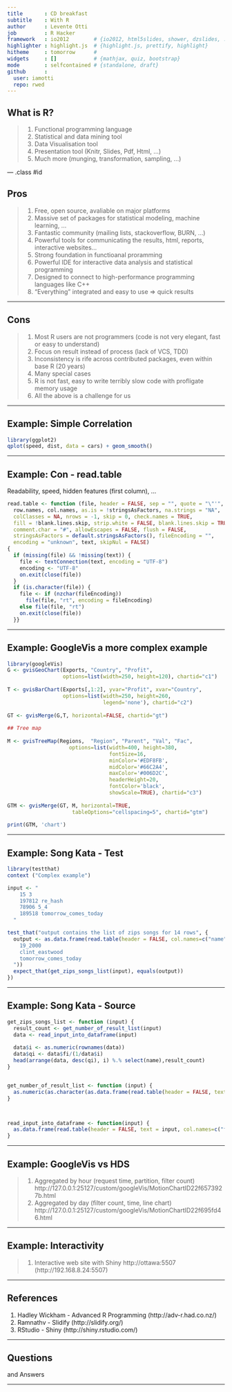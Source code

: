 ```yaml
---
title       : CD breakfast 
subtitle    : With R
author      : Levente Otti
job         : R Hacker
framework   : io2012        # {io2012, html5slides, shower, dzslides, ...}
highlighter : highlight.js  # {highlight.js, prettify, highlight}
hitheme     : tomorrow      # 
widgets     : []            # {mathjax, quiz, bootstrap}
mode        : selfcontained # {standalone, draft}
github      :
  user: iamotti
  repo: rwed
---
```


## What is R?

> 1. Functional programming language
> 2. Statistical and data mining tool
> 3. Data Visualisation tool
> 4. Presentation tool (Knitr, Slides, Pdf, Html, ...)
> 5. Much more (munging, transformation, sampling, ...)

--- .class #id 

## Pros
> 1. Free, open source, avaliable on major platforms
> 2. Massive set of packages for statistical modeling, machine learning, ...
> 3. Fantastic community (mailing lists, stackoverflow, BURN, ...)
> 4. Powerful tools for communicating the results, html, reports, interactive websites...
> 5. Strong foundation in functioanal proramming
> 6. Powerful IDE for interactive data analysis and statistical programming
> 7. Designed to connect to high-performance programming languages like C++ 
> 8. "Everything" integrated and easy to use => quick results

---

## Cons

> 1. Most R users are not programmers (code is not very elegant, fast or easy to understand)
> 2. Focus on result instead of process (lack of VCS, TDD)
> 3. Inconsistency is rife across contributed packages, even within base R (20 years)
> 4. Many special cases
> 5. R is not fast, easy to write terribly slow code with profligate memory usage
> 6. All the above is a challenge for us

---

## Example: Simple Correlation 

```r
library(ggplot2)
qplot(speed, dist, data = cars) + geom_smooth()
```

---

## Example: Con - read.table
Readability, speed, hidden features (first column), ...
```r
read.table <- function (file, header = FALSE, sep = "", quote = "\"'", dec = ".", 
  row.names, col.names, as.is = !stringsAsFactors, na.strings = "NA", 
  colClasses = NA, nrows = -1, skip = 0, check.names = TRUE, 
  fill = !blank.lines.skip, strip.white = FALSE, blank.lines.skip = TRUE, 
  comment.char = "#", allowEscapes = FALSE, flush = FALSE, 
  stringsAsFactors = default.stringsAsFactors(), fileEncoding = "", 
  encoding = "unknown", text, skipNul = FALSE) 
{
  if (missing(file) && !missing(text)) {
    file <- textConnection(text, encoding = "UTF-8")
    encoding <- "UTF-8"
    on.exit(close(file))
  }
  if (is.character(file)) {
    file <- if (nzchar(fileEncoding)) 
      file(file, "rt", encoding = fileEncoding)
    else file(file, "rt")
    on.exit(close(file))
  }}
```

---

## Example: GoogleVis a more complex example
```r
library(googleVis)
G <- gvisGeoChart(Exports, "Country", "Profit", 
                  options=list(width=250, height=120), chartid="c1")
 
T <- gvisBarChart(Exports[,1:2], yvar="Profit", xvar="Country",                  
                  options=list(width=250, height=260, 
                               legend='none'), chartid="c2")
 
GT <- gvisMerge(G,T, horizontal=FALSE, chartid="gt") 
 
## Tree map
 
M <- gvisTreeMap(Regions,  "Region", "Parent", "Val", "Fac",
                    options=list(width=400, height=380,
                                 fontSize=16,
                                 minColor='#EDF8FB',
                                 midColor='#66C2A4',
                                 maxColor='#006D2C',
                                 headerHeight=20,
                                 fontColor='black',
                                 showScale=TRUE), chartid="c3")
 
GTM <- gvisMerge(GT, M, horizontal=TRUE,
                     tableOptions="cellspacing=5", chartid="gtm")
 
print(GTM, 'chart')
```

---

## Example: Song Kata - Test
```r
library(testthat)
context ("Complex example")

input <- "
    15 3
    197812 re_hash
    78906 5_4
    189518 tomorrow_comes_today 
  "

test_that("output contains the list of zips songs for 14 rows", {
  output <- as.data.frame(read.table(header = FALSE, col.names=c("name"), text = "
    19_2000
    clint_eastwood
    tomorrow_comes_today
  "))
  expect_that(get_zips_songs_list(input), equals(output))
})
```

---

## Example: Song Kata - Source
```r
get_zips_songs_list <- function (input) {
  result_count <- get_number_of_result_list(input)
  data <- read_input_into_dataframe(input)
  
  data$i <- as.numeric(rownames(data))
  data$qi <- data$fi/(1/data$i)
  head(arrange(data, desc(qi), i) %.% select(name),result_count)
}


get_number_of_result_list <- function (input) {
  as.numeric(as.character(as.data.frame(read.table(header = FALSE, text = input))[1,2]))
}



read_input_into_dataframe <- function(input) {
  as.data.frame(read.table(header = FALSE, text = input, col.names=c("fi","name"), skip=2))
}
```

---

## Example: GoogleVis vs HDS 
> 1. Aggregated by hour (request time, partition, filter count)
http://127.0.0.1:25127/custom/googleVis/MotionChartID22f6573927b.html
> 2. Aggregated by day (filter count, time, line chart)
http://127.0.0.1:25127/custom/googleVis/MotionChartID22f695fd46.html

---

## Example: Interactivity
> 1. Interactive web site with Shiny
http://ottawa:5507 (http://192.168.8.24:5507)

---

## References
1. Hadley Wickham - Advanced R Programming (http://adv-r.had.co.nz/)
2. Ramnathv - Slidify (http://slidify.org/)
3. RStudio - Shiny (http://shiny.rstudio.com/) 

---

## Questions
and Answers

---